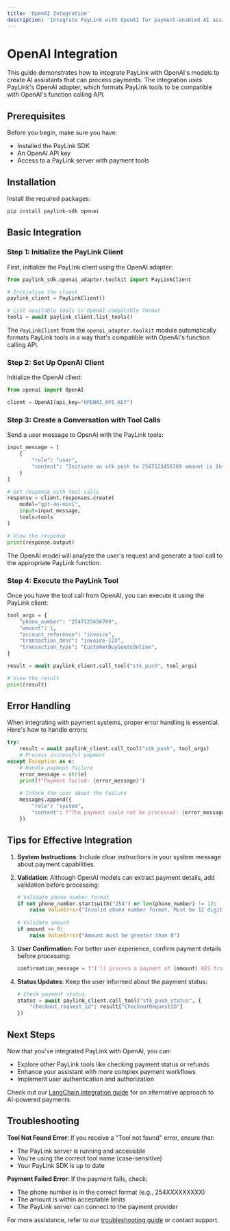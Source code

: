 ```yaml
---
title: 'OpenAI Integration'
description: 'Integrate PayLink with OpenAI for payment-enabled AI assistants'
---
```


# OpenAI Integration

This guide demonstrates how to integrate PayLink with OpenAI's models to create AI assistants that can process payments. The integration uses PayLink's OpenAI adapter, which formats PayLink tools to be compatible with OpenAI's function calling API.

## Prerequisites

Before you begin, make sure you have:

- Installed the PayLink SDK
- An OpenAI API key
- Access to a PayLink server with payment tools

## Installation

Install the required packages:

```bash
pip install paylink-sdk openai
```

## Basic Integration

### Step 1: Initialize the PayLink Client

First, initialize the PayLink client using the OpenAI adapter:

```python
from paylink_sdk.openai_adapter.toolkit import PayLinkClient

# Initialize the client
paylink_client = PayLinkClient()

# List available tools in OpenAI-compatible format
tools = await paylink_client.list_tools()
```

The `PayLinkClient` from the `openai_adapter.toolkit` module automatically formats PayLink tools in a way that's compatible with OpenAI's function calling API.

### Step 2: Set Up OpenAI Client

Initialize the OpenAI client:

```python
from openai import OpenAI

client = OpenAI(api_key="OPENAI_API_KEY")
```

### Step 3: Create a Conversation with Tool Calls

Send a user message to OpenAI with the PayLink tools:

```python
input_message = [
    {
        "role": "user",
        "content": "Initiate an stk push to 2547123456789 amount is 1ksh account reference invoice, transaction description invoice-123, transaction type CustomerBuyGoodsOnline"
    }
]

# Get response with tool calls
response = client.responses.create(
    model="gpt-4o-mini",
    input=input_message,
    tools=tools
)

# View the response
print(response.output)
```

The OpenAI model will analyze the user's request and generate a tool call to the appropriate PayLink function.

### Step 4: Execute the PayLink Tool

Once you have the tool call from OpenAI, you can execute it using the PayLink client:

```python
tool_args = {
    "phone_number": "2547123456789",
    "amount": 1,
    "account_reference": "invoice",
    "transaction_desc": "invoice-123",
    "transaction_type": "CustomerBuyGoodsOnline",
}

result = await paylink_client.call_tool("stk_push", tool_args)

# View the result
print(result)
```


## Error Handling

When integrating with payment systems, proper error handling is essential. Here's how to handle errors:

```python
try:
    result = await paylink_client.call_tool("stk_push", tool_args)
    # Process successful payment
except Exception as e:
    # Handle payment failure
    error_message = str(e)
    print(f"Payment failed: {error_message}")
    
    # Inform the user about the failure
    messages.append({
        "role": "system",
        "content": f"The payment could not be processed: {error_message}"
    })
```

## Tips for Effective Integration

1. **System Instructions**: Include clear instructions in your system message about payment capabilities.

2. **Validation**: Although OpenAI models can extract payment details, add validation before processing:
   ```python
   # Validate phone number format
   if not phone_number.startswith("254") or len(phone_number) != 12:
       raise ValueError("Invalid phone number format. Must be 12 digits starting with 254")
       
   # Validate amount
   if amount <= 0:
       raise ValueError("Amount must be greater than 0")
   ```

3. **User Confirmation**: For better user experience, confirm payment details before processing:
   ```python
   confirmation_message = f"I'll process a payment of {amount} KES from phone number {phone_number}. Is this correct?"
   ```

4. **Status Updates**: Keep the user informed about the payment status:
   ```python
   # Check payment status
   status = await paylink_client.call_tool("stk_push_status", {
       "checkout_request_id": result["CheckoutRequestID"]
   })
   ```

## Next Steps

Now that you've integrated PayLink with OpenAI, you can:

- Explore other PayLink tools like checking payment status or refunds
- Enhance your assistant with more complex payment workflows
- Implement user authentication and authorization

Check out our [LangChain integration guide](/ai-integration/langchain) for an alternative approach to AI-powered payments.

## Troubleshooting

**Tool Not Found Error**: If you receive a "Tool not found" error, ensure that:
- The PayLink server is running and accessible
- You're using the correct tool name (case-sensitive)
- Your PayLink SDK is up to date

**Payment Failed Error**: If the payment fails, check:
- The phone number is in the correct format (e.g., 254XXXXXXXXX)
- The amount is within acceptable limits
- The PayLink server can connect to the payment provider

For more assistance, refer to our [troubleshooting guide](/get-started/troubleshooting) or contact support.
